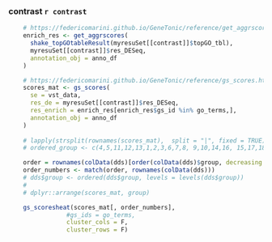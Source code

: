 ### contrast `r contrast`
    
```r
    # https://federicomarini.github.io/GeneTonic/reference/get_aggrscores.html
    enrich_res <- get_aggrscores(
      shake_topGOtableResult(myresuSet[[contrast]]$topGO_tbl),
      myresuSet[[contrast]]$res_DESeq,
      annotation_obj = anno_df
    )

    # https://federicomarini.github.io/GeneTonic/reference/gs_scores.html
    scores_mat <- gs_scores(
      se = vst_data,
      res_de = myresuSet[[contrast]]$res_DESeq,
      res_enrich = enrich_res[enrich_res$gs_id %in% go_terms,],
      annotation_obj = anno_df
    )
    
    # lapply(strsplit(rownames(scores_mat),  split = "|", fixed = TRUE), unction(x) x[[2]])
    # ordered_group <- c(4,5,11,12,13,1,2,3,6,7,8, 9,10,14,16, 15,17,18,19,20)

    order = rownames(colData(dds)[order(colData(dds)$group, decreasing = FALSE),])
    order_numbers <- match(order, rownames(colData(dds)))
    # dds$group <- ordered(dds$group, levels = levels(dds$group))
    # 
    # dplyr::arrange(scores_mat, group)

    gs_scoresheat(scores_mat[, order_numbers],
                #gs_ids = go_terms,
                cluster_cols = F,
                cluster_rows = F)
```